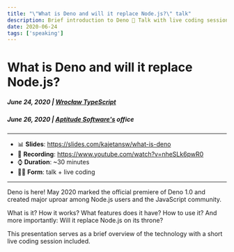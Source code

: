 ```yaml
---
title: "\"What is Deno and will it replace Node.js?\" talk" 
description: Brief introduction to Deno 🦕 Talk with live coding session implementing simple HTTP server.
date: 2020-06-24
tags: ['speaking']
---
```


# What is Deno and will it replace Node.js?
##### June 24, 2020 | [Wrocław TypeScript](https://github.com/WrocTypeScript/)
##### June 26, 2020 | [Aptitude Software's](http://twitter.com/AptitudeSW) office
---

- 📊 **Slides**: https://slides.com/kajetansw/what-is-deno
- 🎥 **Recording**: https://www.youtube.com/watch?v=nheSLk6pwR0
- ⌚ **Duration**: ~30 minutes
- 👨‍💻 **Form**: talk + live coding

---

Deno is here! May 2020 marked the official premiere of Deno 1.0 and created major uproar among Node.js users and the JavaScript community.

What is it? How it works? What features does it have? How to use it? And more importantly: Will it replace Node.js on its throne?

This presentation serves as a brief overview of the technology with a short live coding session included.